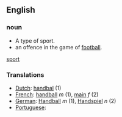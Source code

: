 ==English==

===noun===
*A type of sport.
*an offence in the game of [[football]].

[[sport]]

===Translations===
*[[Dutch]]: [[handbal]] (1)
*[[French]]: [[handball]] ''m'' (1), [[main]] ''f'' (2)
*[[German]]: [[Handball]] ''m'' (1), [[Handspiel]] ''n'' (2)
*[[Portuguese]]: [[]]